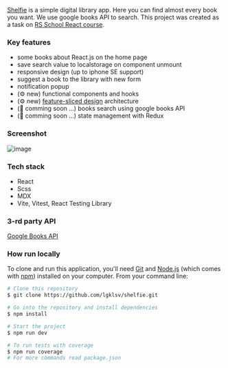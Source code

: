[Shelfie](https://github.com/lgklsv/shelfie) is a simple
digital library app. Here you can find almost every book you want. We use google books API to search. This project was created as a task on [RS School React course](https://rs.school/react/).

### Key features

- some books about React.js on the home page
- save search value to localstorage on component unmount
- responsive design (up to iphone SE support)
- suggest a book to the library with new form
- notification popup
- (⚙️ new) functional components and hooks
- (⚙️ new) [feature-sliced design](https://feature-sliced.design/) architecture
- (🚀 comming soon ...) books search using google books API
- (🚀 comming soon ...) state management with Redux

### Screenshot

![image](https://user-images.githubusercontent.com/101424508/227730380-787deb9d-6103-4452-8d06-8eb565e25183.png)

### Tech stack

- React
- Scss
- MDX
- Vite, Vitest, React Testing Library

### 3-rd party API

[Google Books API](https://developers.google.com/books/docs/v1/using)

### How run locally

To clone and run this application, you'll need [Git](https://git-scm.com) and [Node.js](https://nodejs.org/en/download/) (which comes with [npm](http://npmjs.com)) installed on your computer. From your command line:

```bash
# Clone this repository
$ git clone https://github.com/lgklsv/shelfie.git

# Go into the repository and install dependencies
$ npm install

# Start the project
$ npm run dev

# To run tests with coverage
$ npm run coverage
# For more commands read package.json
```
